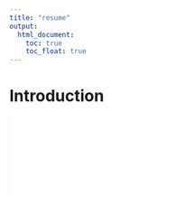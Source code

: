 ```yaml
---
title: "resume"
output: 
  html_document:
    toc: true
    toc_float: true
---
```


# Introduction

![](resume-xinran luo.pdf)


